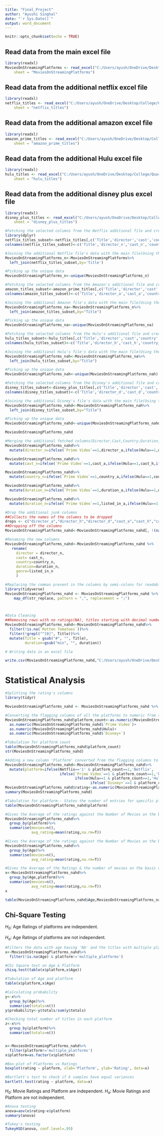 ```yaml
---
title: "Final_Project"
author: "Ayushi Singhal"
date: "`r Sys.Date()`"
output: word_document
---
```


```r
knitr::opts_chunk$set(echo = TRUE)
```


## Read data from the main excel file
```r
library(readxl)
MoviesOnStreamingPlatforms <- read_excel("C:/Users/ayush/OneDrive/Desktop/College/Quarter 1/OPS 801 - Data Analysis/Project/Data File/MoviesOnStreamingPlatforms.xlsx", 
    sheet = "MoviesOnStreamingPlatforms")
```

## Read data from the additional netflix excel file
```r
library(readxl)
netflix_titles <- read_excel("C:/Users/ayush/OneDrive/Desktop/College/Quarter 1/OPS 801 - Data Analysis/Project/Data File/netflix_titles.xlsx", 
    sheet = "netflix_titles")
```

## Read data from the additional amazon excel file
```r
library(readxl)
amazon_prime_titles <- read_excel("C:/Users/ayush/OneDrive/Desktop/College/Quarter 1/OPS 801 - Data Analysis/Project/Data File/amazon_prime_titles.xlsx", 
    sheet = "amazon_prime_titles")
```


## Read data from the additional Hulu excel file
```r
library(readxl)
hulu_titles <- read_excel("C:/Users/ayush/OneDrive/Desktop/College/Quarter 1/OPS 801 - Data Analysis/Project/Data File/hulu_titles.xlsx", 
    sheet = "hulu_titles")
```

## Read data from the additional disney plus excel file
```r
library(readxl)
disney_plus_titles <- read_excel("C:/Users/ayush/OneDrive/Desktop/College/Quarter 1/OPS 801 - Data Analysis/Project/Data File/disney_plus_titles.xlsx",
    sheet = "disney_plus_titles")
```


```r
#Fetching the selected columns from the Netflix additional file and creating a subset of it to have the names of the columns. 
library(dplyr)
netflix_titles_subset<-netflix_titles[,c('Title','director','cast','country','duration','listed_in')]
colnames(netflix_titles_subset)<-c('Title','director_n','cast_n','country_n','duration_n','listed_in_n')

#Joining the additional Netflix file's data with the main file(Using the join on Title)
MoviesOnStreamingPlatforms_n<-MoviesOnStreamingPlatforms%>%
  left_join(netflix_titles_subset,by='Title')

#Picking up the unique data
MoviesOnStreamingPlatforms_n<-unique(MoviesOnStreamingPlatforms_n)
```


```r
#Fetching the selected columns from the Amazon's additional file and creating a subset of it to have the names of the columns. 
amazon_titles_subset<-amazon_prime_titles[,c('Title','director','cast','country','duration','listed_in')]
colnames(amazon_titles_subset)<-c('Title','director_a','cast_a','country_a','duration_a','listed_in_a')

#Joining the additional Amazon file's data with the main file(Using the join on Title)
MoviesOnStreamingPlatforms_na<-MoviesOnStreamingPlatforms_n%>%
  left_join(amazon_titles_subset,by="Title")

#Picking up the unique data
MoviesOnStreamingPlatforms_na<-unique(MoviesOnStreamingPlatforms_na)
```


```r
#Fetching the selected columns from the Hulu's additional file and creating a subset of it to have the names of the columns. 
hulu_titles_subset<-hulu_titles[,c('Title','director','cast','country','duration','listed_in')]
colnames(hulu_titles_subset)<-c('Title','director_h','cast_h','country_h','duration_h','listed_in_h')

#Joining the additional Hulu's file's data with the main file(Using the join on Title)
MoviesOnStreamingPlatforms_nah<-MoviesOnStreamingPlatforms_na%>%
  left_join(hulu_titles_subset,by="Title")

#Picking up the unique data
MoviesOnStreamingPlatforms_nah<-unique(MoviesOnStreamingPlatforms_nah)
```

```r
#Fetching the selected columns from the Disney's additional file and creating a subset of it to have the names of the columns. 
disney_titles_subset<-disney_plus_titles[,c('Title','director','cast','country','duration','listed_in')]
colnames(disney_titles_subset)<-c('Title','director_d','cast_d','country_d','duration_d','listed_in_d')

#Joining the additional Disney's file's data with the main file(Using the join on Title)
MoviesOnStreamingPlatforms_nahd<-MoviesOnStreamingPlatforms_nah%>%
  left_join(disney_titles_subset,by="Title")

#Picking up the unique data
MoviesOnStreamingPlatforms_nahd<-unique(MoviesOnStreamingPlatforms_nahd)

MoviesOnStreamingPlatforms_nahd
```



```r
#Merging the additional fetched columns(Director,Cast,Country,Duration,Listed_In) into one of the type column.
MoviesOnStreamingPlatforms_nahd%>%
  mutate(director_n=ifelse(`Prime Video`==1,director_a,ifelse(Hulu==1,director_h,ifelse(`Disney+`==1,director_d,director_n))))

MoviesOnStreamingPlatforms_nahd%>%
  mutate(cast_n=ifelse(`Prime Video`==1,cast_a,ifelse(Hulu==1,cast_h,ifelse(`Disney+`==1,cast_d,cast_n))))

MoviesOnStreamingPlatforms_nahd%>%
  mutate(country_n=ifelse(`Prime Video`==1,country_a,ifelse(Hulu==1,country_h,ifelse(`Disney+`==1,country_d,country_n))))

MoviesOnStreamingPlatforms_nahd%>%
  mutate(duration_n=ifelse(`Prime Video`==1,duration_a,ifelse(Hulu==1,duration_h,ifelse(`Disney+`==1,duration_d,duration_n))))

MoviesOnStreamingPlatforms_nahd%>%
  mutate(duration_n=ifelse(`Prime Video`==1,listed_in_a,ifelse(Hulu==1,listed_in_h,ifelse(`Disney+`==1,listed_in_d,listed_in_n))))

#Drop the additional junk columns
##Collects the names of the columns to be dropped
drops <- c("director_a","director_h","director_d","cast_a","cast_h","cast_d","country_a","country_h","country_d","duration_a","duration_h","duration_d","listed_in_a","listed_in_h","listed_in_d")
##Dropping off the columns
MoviesOnStreamingPlatforms_nahd<-MoviesOnStreamingPlatforms_nahd[, !(names(MoviesOnStreamingPlatforms_nahd) %in% drops)]

#Renaming the new columns
MoviesOnStreamingPlatforms_nahd<-MoviesOnStreamingPlatforms_nahd %>% 
   rename(
     director = director_n,
     cast= cast_n,
     country=country_n,
     duration=duration_n,
     genre=listed_in_n
     )

#Replacing the commas present in the columns by semi-colons for readable data generation in excel file.
library(tidyverse)
MoviesOnStreamingPlatforms_nahd <- MoviesOnStreamingPlatforms_nahd %>%
    map_df(str_replace, pattern = ",", replacement = ";")




```
```r
#Data Cleaning
##Removing rows with no ratings(NA), titles starting with decimal numbers,removal of hash from titles and removing min from duration
MoviesOnStreamingPlatforms_nahd<-MoviesOnStreamingPlatforms_nahd%>%
  filter(!is.na(`Rotten Tomatoes`))%>%
  filter(!grepl("^[0]", Title))%>%
  mutate(Title = gsub("#", "", Title),
         duration=gsub("min", "", duration))

```

```r
# Writing data in an excel file

write.csv(MoviesOnStreamingPlatforms_nahd,"C:/Users/ayush/OneDrive/Desktop/College/Quarter 1/OPS 801 - Data Analysis/Project/Data File/MoviesOnStreamingPlatform_updated", row.names=FALSE)
```


# Statistical Analysis

```r
#Splitting the rating's columns
library(tidyr)

MoviesOnStreamingPlatforms_nahd <- MoviesOnStreamingPlatforms_nahd %>% separate(`Rotten Tomatoes`, sep = "/", into = c('rating','out_of'), remove = FALSE)

#Converting the flagging columns of all the platforms to numeric from string
MoviesOnStreamingPlatforms_nahd$platform_count<-as.numeric(MoviesOnStreamingPlatforms_nahd$Netflix)+
  as.numeric(MoviesOnStreamingPlatforms_nahd$`Prime Video`)+
  as.numeric(MoviesOnStreamingPlatforms_nahd$Hulu)+
  as.numeric(MoviesOnStreamingPlatforms_nahd$`Disney+`)

#Tabulation for platform count 
table(MoviesOnStreamingPlatforms_nahd$platform_count)
str(MoviesOnStreamingPlatforms_nahd)

#Adding a new column 'Platform' converted from the flagging columns to indicate the movies are from which platform.
MoviesOnStreamingPlatforms_nahd<-MoviesOnStreamingPlatforms_nahd%>%
  mutate(platform=ifelse(Netflix=='1' & platform_count==1,'Netflix',
                         ifelse(`Prime Video`==1 & platform_count==1,'Prime',
                                ifelse(Hulu==1 & platform_count==1,'Hulu',
                                       ifelse(`Disney+`==1 & platform_count==1,'Disney','multiple_platforms')))))
MoviesOnStreamingPlatforms_nahd$rating<-as.numeric(MoviesOnStreamingPlatforms_nahd$rating)
summary(MoviesOnStreamingPlatforms_nahd)

#Tabulation for platform-- States the number of entries for specific platforms(Frequency)
table(MoviesOnStreamingPlatforms_nahd$platform)

#Gives the Average of the ratings against the Number of Movies on the basis of platform
MoviesOnStreamingPlatforms_nahd%>%
  group_by(platform)%>%
  summarise(movies=n(),
            avg_rating=mean(rating,na.rm=T))

#Gives the Average of the ratings against the Number of Movies on the basis of age
MoviesOnStreamingPlatforms_nahd%>%
  group_by(Age)%>%
  summarise(movies=n(),
            avg_rating=mean(rating,na.rm=T))

#Gives the Average of the Ratings & the number of movies on the basis of age and platform
x<-MoviesOnStreamingPlatforms_nahd%>%
  group_by(Age,platform)%>%
  summarise(movies=n(),
            avg_rating=mean(rating,na.rm=T))
x

table(MoviesOnStreamingPlatforms_nahd$Age,MoviesOnStreamingPlatforms_nahd$platform)

```

## Chi-Square Testing

$H_0$: Age Ratings of platforms are independent.

$H_a$: Age Ratings of platforms are not independent.
```r
#Filters the data with age having 'NA' and the titles with multiple platforms. 
x<-MoviesOnStreamingPlatforms_nahd%>%
  filter(!is.na(Age) & platform!='multiple_platforms')

#Chi Square test on Age & Platform
chisq.test(table(x$platform,x$Age))

#Tabulation of Age and platform
table(x$platform,x$Age)

#Calculating probability
y<-x%>%
  group_by(Age)%>%
  summarise(totals=n())
y$probability<-y$totals/sum(y$totals)

#Checking total number of titles in each platform
z<-x%>%
  group_by(platform)%>%
  summarise(totals=n())


x<-MoviesOnStreamingPlatforms_nahd%>%
  filter(platform!='multiple_platforms')
x$platform=as.factor(x$platform)

#Box-plot of Platforms vs Ratings
boxplot(rating ~ platform, xlab='Platform', ylab='Rating', data=x)

#Bartlett's test to check if k samples have equal variances
bartlett.test(rating ~ platform, data=x)
```



$H_0$: Movie Ratings and Platform are independent.
$H_a$: Movie Ratings and Platform are not independent.
```r
#Anova testing 
anova=aov(x$rating~x$platform)
summary(anova)

#Tukey's testing
TukeyHSD(anova, conf.level=.95)

```



